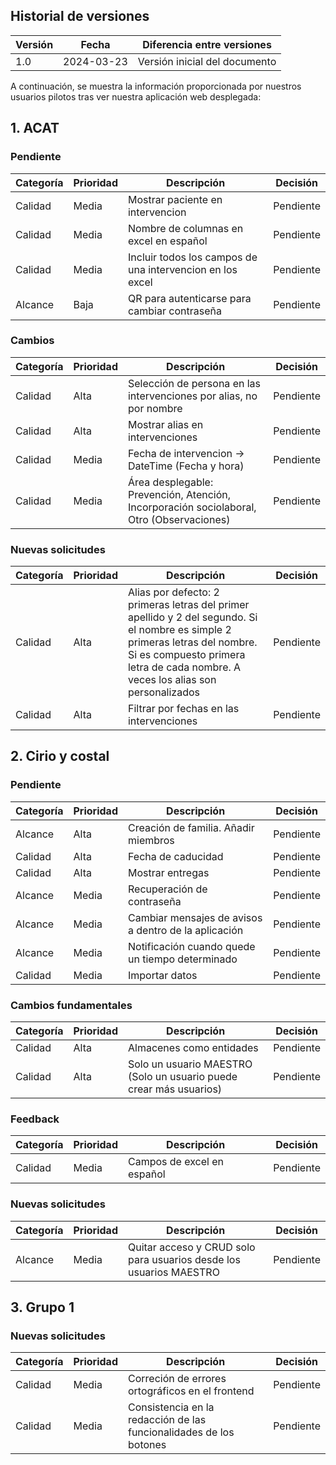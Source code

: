 ## Historial de versiones

| Versión | Fecha      | Diferencia entre versiones                                                                                                                                                                                 |
| ------- | ---------- | ---------------------------------------------------------------------------------------------------------------------------------------------------------------------------------------------------------- |
| 1.0     | 2024-03-23 | Versión inicial del documento                                                                                 |


A continuación, se muestra la información proporcionada por nuestros usuarios pilotos tras ver nuestra aplicación web desplegada:

## 1. ACAT

### Pendiente

| Categoría           | Prioridad | Descripción                                        | Decisión                               |
|---------------------|-----------|----------------------------------------------------|----------------------------------------|
| Calidad           | Media     | Mostrar paciente en intervencion                   | Pendiente                              |
| Calidad           | Media     | Nombre de columnas en excel en español             | Pendiente                              |
| Calidad           | Media     | Incluir todos los campos de una intervencion en los excel | Pendiente                           |
| Alcance           | Baja      | QR para autenticarse para cambiar contraseña       | Pendiente                              |

### Cambios

| Categoría           | Prioridad | Descripción                                        | Decisión                               |
|---------------------|-----------|----------------------------------------------------|----------------------------------------|
| Calidad             | Alta      | Selección de persona en las intervenciones por alias, no por nombre | Pendiente                       |
| Calidad             | Alta      | Mostrar alias en intervenciones                     | Pendiente                              |
| Calidad             | Media     | Fecha de intervencion -> DateTime (Fecha y hora)    | Pendiente                              |
| Calidad             | Media     | Área desplegable: Prevención, Atención, Incorporación sociolaboral, Otro (Observaciones)                    | Pendiente                              |

### Nuevas solicitudes

| Categoría           | Prioridad | Descripción                                        | Decisión                               |
|---------------------|-----------|----------------------------------------------------|----------------------------------------|
| Calidad | Alta      | Alias por defecto: 2 primeras letras del primer apellido y 2 del segundo. Si el nombre  es simple 2 primeras letras del nombre. Si es compuesto primera letra de cada nombre. A veces los alias son personalizados | Pendiente |
| Calidad | Alta      | Filtrar por fechas en las intervenciones           | Pendiente                              |


## 2. Cirio y costal

### Pendiente

| Categoría  | Prioridad | Descripción                                               | Decisión                          |
|------------|-----------|-----------------------------------------------------------|-----------------------------------|
| Alcance  | Alta      | Creación de familia. Añadir miembros | Pendiente                     |
| Calidad  | Alta      | Fecha de caducidad                  | Pendiente                     |
| Calidad  | Alta      | Mostrar entregas  | Pendiente           |
| Alcance  | Media     | Recuperación de contraseña                                | Pendiente                     |
| Alcance  | Media     | Cambiar mensajes de avisos a dentro de la aplicación      | Pendiente                     |
| Alcance  | Media     | Notificación cuando quede un tiempo determinado                 | Pendiente                     |
| Calidad  | Media     | Importar datos                                             | Pendiente                     |

### Cambios fundamentales

| Categoría          | Prioridad | Descripción                                           | Decisión                          |
|---------------------|-----------|-------------------------------------------------------|-----------------------------------|
| Calidad | Alta      | Almacenes como entidades                              | Pendiente                     |
| Calidad | Alta      | Solo un usuario MAESTRO (Solo un usuario puede crear más usuarios) | Pendiente           |

### Feedback

| Categoría | Prioridad | Descripción                                           | Decisión                          |
|-----------|-----------|-------------------------------------------------------|-----------------------------------|
| Calidad  | Media     | Campos de excel en español                            | Pendiente                     |

### Nuevas solicitudes

| Categoría        | Prioridad | Descripción                                           | Decisión                          |
|-------------------|-----------|-------------------------------------------------------|-----------------------------------|
| Alcance | Media     | Quitar acceso y CRUD solo para usuarios desde los usuarios MAESTRO | Pendiente             |


## 3. Grupo 1

### Nuevas solicitudes

| Categoría        | Prioridad | Descripción                                           | Decisión                          |
|-------------------|-----------|-------------------------------------------------------|-----------------------------------|
| Calidad | Media     | Correción de errores ortográficos en el frontend | Pendiente             |
| Calidad | Media     | Consistencia en la redacción de las funcionalidades de los botones | Pendiente             |

